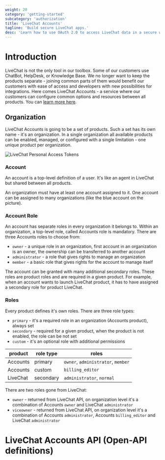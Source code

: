```yaml
---
weight: 20
category: 'getting-started'
subcategory: 'authorization'
title: 'LiveChat Accounts'
tagline: 'Build secure LiveChat apps.'
desc: 'Learn how to use OAuth 2.0 to access LiveChat data in a secure way.'
---
```


# Introduction

LiveChat is not the only tool in our toolbox. Some of our customers use ChatBot, HelpDesk, or Knowledge Base. We no longer want to keep the products separate - joining common parts of them would benefit our customers with ease of access and developers with new possibilities for integrations. Here comes LiveChat Accounts - a service where our customers can configure common options and resources between all products. You can <a href="https://www.livechat.com/help/livechat-accounts-a-new-way-to-log-in-to-livechat/" target="_blank" rel="noopener noreferrer">learn more here</a>.

## Organization

LiveChat Accounts is going to be a set of products. Such a set has its own name - it's an organization. In a single organization all available products can be enabled, managed, or configured with a single limitation - one unique product per organization.

![LiveChat Personal Access Tokens](images/accounts-flow.jpg)

### Account

An account is a top-level definition of a user. It's like an agent in LiveChat but shared between all products.

An organization must have at least one account assigned to it. One account can be assigned to many organizations (like the blue account on the picture).

### Account Role

An account has separate roles in every organization it belongs to. Within an organization, a top-level role, called Accounts role is mandatory.
There are three Accounts roles to choose from:

- `owner` - a unique role in an organization, first account in an organization is an owner, the ownership can be transferred to another account
- `administrator` - a role that gives rights to manage an organization
- `member` - a basic role that gives rights for the account to manage itself

The account can be granted with many additional secondary roles. These roles are product roles and are required in a given product.
For example, when an account wants to launch LiveChat product, it has to have assigned a secondary role for product LiveChat.

### Roles

Every product defines it's own roles. There are three role types:
- `primary` - it's a required role in an organization (Accounts product), always set
- `secondary` - required for a given product, when the product is not enabled, the role can be not set
- `custom` - it's an optional role with additional permissions

| product  | role type |               roles                |
| -------- | --------- | ---------------------------------- |
| Accounts | primary   | `owner`, `administrator`, `member` |
| Accounts | custom    | `billing_editor`                   |
| LiveChat | secondary | `administrator`, `normal`          |

There are two roles gone from LiveChat:
- `owner` - returned from LiveChat API, on organization level it's a combination of Accounts `owner` and LiveChat `administrator`
- `viceowner` - returned from LiveChat API, on organization level it's a combination of Accounts `administrator`, Accounts `billing_editor` and LiveChat `administrator`

# LiveChat Accounts API (Open-API definitions)

